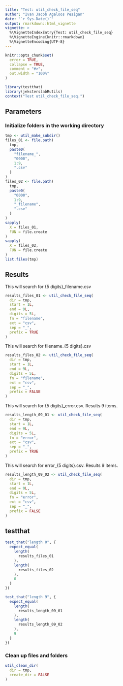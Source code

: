 ```yaml
---
title: "Test: util_check_file_seq"
author: "Ivan Jacob Agaloos Pesigan"
date: "`r Sys.Date()`"
output: rmarkdown::html_vignette
vignette: >
  %\VignetteIndexEntry{Test: util_check_file_seq}
  %\VignetteEngine{knitr::rmarkdown}
  %\VignetteEncoding{UTF-8}
---
```



```r
knitr::opts_chunk$set(
  error = TRUE,
  collapse = TRUE,
  comment = "#>",
  out.width = "100%"
)
```



```r
library(testthat)
library(jeksterslabRutils)
context("Test util_check_file_seq.")
```


## Parameters

### Initialize folders in the working directory


```r
tmp <- util_make_subdir()
files_01 <- file.path(
  tmp,
  paste0(
    "filename_",
    "0000",
    1:9,
    ".csv"
  )
)
files_02 <- file.path(
  tmp,
  paste0(
    "0000",
    1:9,
    "_filename",
    ".csv"
  )
)
sapply(
  X = files_01,
  FUN = file.create
)
sapply(
  X = files_02,
  FUN = file.create
)
list.files(tmp)
```


## Results

This will search for {5 digits}_filename.csv


```r
results_files_01 <- util_check_file_seq(
  dir = tmp,
  start = 1L,
  end = 9L,
  digits = 5L,
  fn = "filename",
  ext = "csv",
  sep = "_",
  prefix = TRUE
)
```


This will search for filename_{5 digits}.csv


```r
results_files_02 <- util_check_file_seq(
  dir = tmp,
  start = 1L,
  end = 9L,
  digits = 5L,
  fn = "filename",
  ext = "csv",
  sep = "_",
  prefix = FALSE
)
```


This will search for {5 digits}_error.csv.
Results 9 items.


```r
results_length_09_01 <- util_check_file_seq(
  dir = tmp,
  start = 1L,
  end = 9L,
  digits = 5L,
  fn = "error",
  ext = "csv",
  sep = "_",
  prefix = TRUE
)
```


This will search for error_{5 digits}.csv.
Results 9 items.


```r
results_length_09_02 <- util_check_file_seq(
  dir = tmp,
  start = 1L,
  end = 9L,
  digits = 5L,
  fn = "error",
  ext = "csv",
  sep = "_",
  prefix = FALSE
)
```


## testthat


```r
test_that("length 0", {
  expect_equal(
    length(
      results_files_01
    ),
    length(
      results_files_02
    ),
    0
  )
})
```
```r
test_that("length 9", {
  expect_equal(
    length(
      results_length_09_01
    ),
    length(
      results_length_09_02
    ),
    9
  )
})
```


### Clean up files and folders


```r
util_clean_dir(
  dir = tmp,
  create_dir = FALSE
)
```

